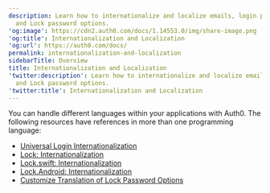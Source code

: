 ```yaml
---
description: Learn how to internationalize and localize emails, login prompts,
  and Lock password options.
'og:image': https://cdn2.auth0.com/docs/1.14553.0/img/share-image.png
'og:title': Internationalization and Localization
'og:url': https://auth0.com/docs/
permalink: internationalization-and-localization
sidebarTitle: Overview
title: Internationalization and Localization
'twitter:description': Learn how to internationalize and localize emails, login prompts,
  and Lock password options.
'twitter:title': Internationalization and Localization
---
```

You can handle different languages within your applications with Auth0. The following resources have references in more than one programming language:

* [Universal Login Internationalization](/customize/internationalization-and-localization/universal-login-internationalization)
* [Lock: Internationalization](/customize/internationalization-and-localization/lock-internationalization)
* [Lock.swift: Internationalization](/customize/internationalization-and-localization/lock-swift-internationalization)
* [Lock.Android: Internationalization](/customize/internationalization-and-localization/lock-android-internationalization)
* [Customize Translation of Lock Password Options](/customize/internationalization-and-localization/password-options-translation)
